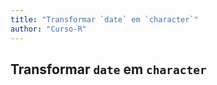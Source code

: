 ```yaml
---
title: "Transformar `date` em `character`"
author: "Curso-R"
---
```


## Transformar `date` em `character`
